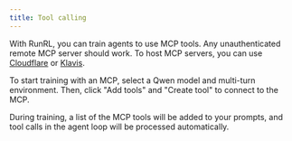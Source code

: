 ```yaml
---
title: Tool calling
---
```


With RunRL, you can train agents to use MCP tools. Any unauthenticated remote MCP server should work. To host MCP servers, you can use [Cloudflare](https://developers.cloudflare.com/agents/model-context-protocol/) or [Klavis](https://www.klavis.ai/).

To start training with an MCP, select a Qwen model and multi-turn environment. Then, click "Add tools" and "Create tool" to connect to the MCP.

During training, a list of the MCP tools will be added to your prompts, and tool calls in the agent loop will be processed automatically.